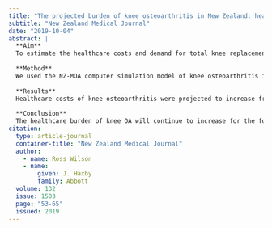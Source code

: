 ```yaml
---
title: "The projected burden of knee osteoarthritis in New Zealand: healthcare expenditure and total joint replacement provision"
subtitle: "New Zealand Medical Journal"
date: "2019-10-04"
abstract: |
  **Aim**
  To estimate the healthcare costs and demand for total knee replacement (TKR) associated with knee osteoarthritis in New Zealand over the period 2013-2038 and the contribution of increasing obesity rates to these costs.
  
  **Method**
  We used the NZ-MOA computer simulation model of knee osteoarthritis in the New Zealand population. Osteoarthritis-related healthcare costs and TKR incidence were modelled for a 25-year horizon, for a starting cohort drawn from the 2013 New Zealand population. Population obesity projections were used to estimate the life-course of cohort obesity. Per-person projected outcomes were multiplied by national demographic population projections to obtain total population projections.
  
  **Results**
  Healthcare costs of knee osteoarthritis were projected to increase from NZ$199 million in 2013 to $370 million in 2038. Annual TKR incidence was projected to increase from 5,070 to 9,040 over the same period. Projected increases in population obesity rates (above the obesity prevalence seen in 2013) accounted for 25% and 47% of the projected increase in per-capita healthcare costs and TKR provision rates, respectively.
  
  **Conclusion**
  The healthcare burden of knee OA will continue to increase for the foreseeable future. Public health measures to reduce further increases in population obesity rates would contribute to slowing this rising burden.
citation: 
  type: article-journal
  container-title: "New Zealand Medical Journal"
  author:
    - name: Ross Wilson
    - name:
        given: J. Haxby
        family: Abbott
  volume: 132
  issue: 1503
  page: "53-65"
  issued: 2019
---
```

